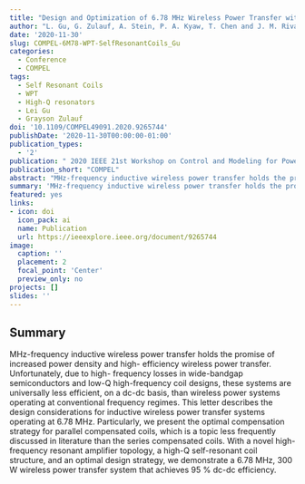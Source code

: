 ```yaml
---
title: "Design and Optimization of 6.78 MHz Wireless Power Transfer with Self-Resonant Coils"
author: "L. Gu, G. Zulauf, A. Stein, P. A. Kyaw, T. Chen and J. M. Rivas-Davila"
date: '2020-11-30'
slug: COMPEL-6M78-WPT-SelfResonantCoils_Gu
categories:
  - Conference
  - COMPEL
tags: 
  - Self Resonant Coils
  - WPT
  - High-Q resonators
  - Lei Gu
  - Grayson Zulauf
doi: '10.1109/COMPEL49091.2020.9265744'
publishDate: '2020-11-30T00:00:00-01:00'
publication_types:
  - '2'
publication: " 2020 IEEE 21st Workshop on Control and Modeling for Power Electronics (COMPEL)"
publication_short: "COMPEL"
abstract: "MHz-frequency inductive wireless power transfer holds the promise of increased power density and high- efficiency wireless power transfer. Unfortunately, due to high- frequency losses in wide-bandgap semiconductors and low-Q high-frequency coil designs, these systems are universally less efficient, on a dc-dc basis, than wireless power systems operating at conventional frequency regimes. This letter describes the design considerations for inductive wireless power transfer systems operating at 6.78 MHz. Particularly, we present the optimal compensation strategy for parallel compensated coils, which is a topic less frequently discussed in literature than the series compensated coils. With a novel high-frequency resonant amplifier topology, a high-Q self-resonant coil structure, and an optimal design strategy, we demonstrate a 6.78 MHz, 300 W wireless power transfer system that achieves 95 % dc-dc efficiency."
summary: 'MHz-frequency inductive wireless power transfer holds the promise of increased power density and high- efficiency wireless power transfer. Unfortunately, due to high- frequency losses in wide-bandgap semiconductors and low-Q high-frequency coil designs, these systems are universally less efficient, on a dc-dc basis, than wireless power systems operating at conventional frequency regimes. This letter describes the design considerations for inductive wireless power transfer systems operating at 6.78 MHz. Particularly, we present the optimal compensation strategy for parallel compensated coils, which is a topic less frequently discussed in literature than the series compensated coils. With a novel high-frequency resonant amplifier topology, a high-Q self-resonant coil structure, and an optimal design strategy, we demonstrate a 6.78 MHz, 300 W wireless power transfer system that achieves 95 % dc-dc efficiency.'
featured: yes
links:
- icon: doi
  icon_pack: ai
  name: Publication
  url: https://ieeexplore.ieee.org/document/9265744
image:
  caption: ''
  placement: 2
  focal_point: 'Center'
  preview_only: no
projects: []
slides: ''
---
```


## Summary

MHz-frequency inductive wireless power transfer holds the promise of increased power density and high- efficiency wireless power transfer. Unfortunately, due to high- frequency losses in wide-bandgap semiconductors and low-Q high-frequency coil designs, these systems are universally less efficient, on a dc-dc basis, than wireless power systems operating at conventional frequency regimes. This letter describes the design considerations for inductive wireless power transfer systems operating at 6.78 MHz. Particularly, we present the optimal compensation strategy for parallel compensated coils, which is a topic less frequently discussed in literature than the series compensated coils. With a novel high-frequency resonant amplifier topology, a high-Q self-resonant coil structure, and an optimal design strategy, we demonstrate a 6.78 MHz, 300 W wireless power transfer system that achieves 95 % dc-dc efficiency.
